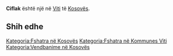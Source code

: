 {{Fshat në 
 | Emri                = Ciflak
 | EmriAlt                = 
 | NAME_SHORT_FORM=      
 | NAME_GENERIC=      
 | NAME_SORT_NAME_RO=      CIFLAK
 | FULL_NAME_RO = Ciflak
 | FULL_NAME_ND_RO=Ciflak
 | SORT_NAME_RG=CIFLAK
 | FULL_NAME_RG=Ciflak
 | FULL_NAME_ND_RG=Ciflak
 | SRP_NAME_SHORT_FORM=      
 | SRP_NAME_GENERIC=      
 | SRP_NAME_SORT_NAME_RO=      
 | SRP_FULL_NAME_RO = 
 | SRP_FULL_NAME_ND_RO=
 | SRP_SORT_NAME_RG=
 | SRP_FULL_NAME_RG=
 | SRP_FULL_NAME_ND_RG=
 | Emri (Rasa dhanore) = 
 | Figura              = 
 | Shteti              = Kosovo
 | Komuna              = Viti
 | Kodi postar         = 
 | Sipërfaqja          = 

 | Popullsia           = 

 | Regj. i popullsisë  = 
 | Dend. e popullsisë  = 
 | Faqja zyrtare       = 
 <!--- Koordinatat ----> 
 | Gjerësia            = 42.377778
 | Gjatësia            = 21.346111
 | Lartësia            = 
}}
'''Ciflak''' është një [[]] në [[Viti]] të [[Kosovës]].

<!-- == Gjeografia == -->
<!-- == Historia == -->
<!-- == Demografia == -->
== Shih edhe ==
{{Komuna Viti}}
{{Kosovo-Administrata-Cung}}

[[Kategoria:Fshatra në Kosovës]]
[[Kategoria:Fshatra në Kommunes Viti]]
[[Kategoria:Vendbanime në Kosovës]]